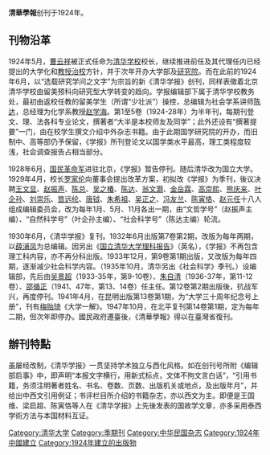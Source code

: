 '''清華學報'''创刊于1924年。

== 刊物沿革 ==
1924年5月，[[曹云祥|曹云祥]]被正式任命为[[清华学校|清华学校]]校长，继续推进前任及其代理任内已经提出的大学化和[[教授治校|教授治校]]方针，并于次年开办大学部及[[清华学校研究院|研究院]]。而在此前的1924年6月，以“选载研究学问之文字”为宗旨的新《清华学报》创刊，同样表徵着北京清华学校由留美预科向研究型大学转变的趋向。学报编辑部下属于清华学校教务处，最初由返校任教的留美学生（所谓“少壮派”）操控，总编辑为社会学系讲师[[陈达|陈达]]，总经理为化学系教授[[赵学海|赵学海]]。第1至5卷（1924-28年）为半年刊，每期刊登文、理、法各科专业论文，撰著者“大半是本校师友及同学”；此外还设有“撰著提要”一门，由在校学生撰文介绍中外杂志书籍。由于此期国学研究院的开办，而旧制中、高等部仍予保留，《学报》所刊登论文以国学类水平最高，理工类程度较浅，社会调查报告占相当部分。

1928年6月，[[国民革命军|国民革命军]]进驻北京，《学报》暂告停刊。随后清华改为国立大学。1929年4月，校长[[罗家伦|罗家伦]]向董事会提出改革方案，初拟改《学报》为季刊，後议决聘[[王文显|王文显]]、[[赵振声|赵振声]]、[[陈总|陈总]]、[[吴之椿|吴之椿]]、[[陈达|陈达]]、[[翁文灏|翁文灏]]、[[金岳霖|金岳霖]]、[[高崇熙|高崇熙]]、[[熊庆来|熊庆来]]、[[叶企孙|叶企孙]]、[[刘崇乐|刘崇乐]]、[[笪远纶|笪远纶]]、[[唐钺|唐钺]]、[[朱希祖|朱希祖]]、[[吴正之|吴正之]]、[[冯友兰|冯友兰]]、[[陈寅恪|陈寅恪]]、[[赵元任|赵元任]]十八人组成编辑委员会，改为每年1月、5月、11月各出一期，由“文哲学号”（赵振声主编）、“自然科学号”（叶企孙主编）、“社会科学号”（陈达主编）轮流。

1930年6月，《清华学报》复刊。1932年6月出版第7卷第2期，改版为每年两期，以[[薛浦凤|薛浦凤]]为总编辑。因另出《[[国立清华大学理科报告|国立清华大学理科报告]]》（英名{{lang|en|The Science Reports of National Tsing Hua University}}），《学报》不再包含理工科内容，亦不再分科出版。1933年12月，第9卷第1期出版，又改版为每年四期，逐渐减少社会科学内容。（1935年10月，清华另出《社会科学》季刊。）设编辑部，先后由[[吴景超|吴景超]]（1933-35年，第9-10卷）、[[朱自清|朱自清]]（1936-37年，第11-12卷）、[[邵循正|邵循正]]（1941、47年，第13、14卷）任主任。第12卷第2期出版後，抗战军兴，再度停刊。1941年4月，在昆明出版第13卷第1期，为“大学三十周年纪念号上册”，刊有[[梅贻琦|梅贻琦]]《大学一解》。1947年10月，在北平复刊第14卷第1期，定为每年二期，但次年即停办。國民政府遷臺後，《清華學報》得以在臺灣省復刊。

== 辦刊特點 ==
虽屡经改制，《清华学报》一贯坚持学术独立与西化风格。如在创刊号所附《编辑部启事》中，即声明“本报文字横行，用新式标点，文体不拘文言白话”，“引用书籍，务须注明著者姓名、书名、卷数、页数、出版机关或地点，及出版年月”，并给出中西文引用例证；书评栏目所介绍的书籍杂志，亦以西文为主。即便是王国维、梁启超、陈寅恪等人在《清华学报》上先後发表的国故学文章，亦多采用泰西学術方法与本国材料互证。

[[Category:清华大学|Category:清华大学]]
[[Category:季期刊|Category:季期刊]]
[[Category:中华民国杂志|Category:中华民国杂志]]
[[Category:1924年中國建立|Category:1924年中國建立]]
[[Category:1924年建立的出版物|Category:1924年建立的出版物]]